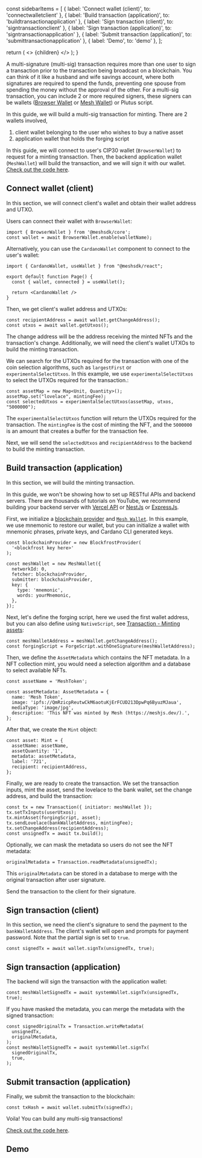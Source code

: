 
  const sidebarItems = [
    { label: 'Connect wallet (client)', to: 'connectwalletclient' },
    { label: 'Build transaction (application)', to: 'buildtransactionapplication' },
    { label: 'Sign transaction (client)', to: 'signtransactionclient' },
    { label: 'Sign transaction (application)', to: 'signtransactionapplication' },
    { label: 'Submit transaction (application)', to: 'submittransactionapplication' },
    { label: 'Demo', to: 'demo' },
  ];

  return (
    <LayoutImageHeaderAndBody
      title={guideminting.title}
      description={guideminting.description}
      image={guideminting.image}
      cover={guideminting.cover}
      sidebarItems={sidebarItems}
    >
      <>
        {children}
        <Demo />
      </>
    </LayoutImageHeaderAndBody>
  );
}

A multi-signature (multi-sig) transaction requires more than one user to sign a transaction prior to the transaction being broadcast on a blockchain. You can think of it like a husband and wife savings account, where both signatures are required to spend the funds, preventing one spouse from spending the money without the approval of the other. For a multi-sig transaction, you can include 2 or more required signers, these signers can be wallets ([Browser Wallet](/apis/wallets/browserwallet) or [Mesh Wallet](/apis/wallets/meshwallet)) or Plutus script.

In this guide, we will build a multi-sig transaction for minting. There are 2 wallets involved,

1. client wallet belonging to the user who wishes to buy a native asset
2. application wallet that holds the forging script

In this guide, we will connect to user's CIP30 wallet (`BrowserWallet`) to request for a minting transaction. Then, the backend application wallet (`MeshWallet`) will build the transaction, and we will sign it with our wallet. [Check out the code here](https://github.com/MeshJS/mesh/blob/main/apps/playground/src/pages/guides/multisig-minting/demo.tsx).

## Connect wallet (client)

In this section, we will connect client's wallet and obtain their wallet address and UTXO.

Users can connect their wallet with `BrowserWallet`:

```
import { BrowserWallet } from '@meshsdk/core';
const wallet = await BrowserWallet.enable(walletName);
```

Alternatively, you can use the `CardanoWallet` component to connect to the user's wallet:

```
import { CardanoWallet, useWallet } from "@meshsdk/react";

export default function Page() {
  const { wallet, connected } = useWallet();

  return <CardanoWallet />
}
```

Then, we get client's wallet address and UTXOs:

```
const recipientAddress = await wallet.getChangeAddress();
const utxos = await wallet.getUtxos();
```

The change address will be the address receiving the minted NFTs and the transaction's change. Additionally, we will need the client's wallet UTXOs to build the minting transaction.

We can search for the UTXOs required for the transaction with one of the coin selection algorithms, such as `largestFirst` or `experimentalSelectUtxos`. In this example, we use `experimentalSelectUtxos` to select the UTXOs required for the transaction.:

```
const assetMap = new Map<Unit, Quantity>();
assetMap.set("lovelace", mintingFee);
const selectedUtxos = experimentalSelectUtxos(assetMap, utxos, "5000000");
```

The `experimentalSelectUtxos` function will return the UTXOs required for the transaction. The `mintingFee` is the cost of minting the NFT, and the `5000000` is an amount that creates a buffer for the transaction fee.

Next, we will send the `selectedUtxos` and `recipientAddress` to the backend to build the minting transaction.

## Build transaction (application)

In this section, we will build the minting transaction.

In this guide, we won't be showing how to set up RESTful APIs and backend servers. There are thousands of tutorials on YouTube, we recommend building your backend server with [Vercel API](https://vercel.com/docs/rest-api) or [NestJs](https://www.youtube.com/results?search_query=nestjs) or [ExpressJs](https://www.youtube.com/results?search_query=expressjs).

First, we initialize a [blockchain provider](/providers) and [`Mesh Wallet`](/apis/wallets/meshwallet). In this example, we use mnemonic to restore our wallet, but you can initialize a wallet with mnemonic phrases, private keys, and Cardano CLI generated keys.

```
const blockchainProvider = new BlockfrostProvider(
  '<blockfrost key here>'
);

const meshWallet = new MeshWallet({
  networkId: 0,
  fetcher: blockchainProvider,
  submitter: blockchainProvider,
  key: {
    type: 'mnemonic',
    words: yourMnemonic,
  },
});
```

Next, let's define the forging script, here we used the first wallet address, but you can also define using `NativeScript`, see [Transaction - Minting assets](/apis/transaction/minting):

```
const meshWalletAddress = meshWallet.getChangeAddress();
const forgingScript = ForgeScript.withOneSignature(meshWalletAddress);
```

Then, we define the `AssetMetadata` which contains the NFT metadata. In a NFT collection mint, you would need a selection algorithm and a database to select available NFTs.

```
const assetName = 'MeshToken';

const assetMetadata: AssetMetadata = {
  name: 'Mesh Token',
  image: 'ipfs://QmRzicpReutwCkM6aotuKjErFCUD213DpwPq6ByuzMJaua',
  mediaType: 'image/jpg',
  description: 'This NFT was minted by Mesh (https://meshjs.dev/).',
};
```

After that, we create the `Mint` object:

```
const asset: Mint = {
  assetName: assetName,
  assetQuantity: '1',
  metadata: assetMetadata,
  label: '721',
  recipient: recipientAddress,
};
```

Finally, we are ready to create the transaction. We set the transaction inputs, mint the asset, send the lovelace to the bank wallet, set the change address, and build the transaction:

```
const tx = new Transaction({ initiator: meshWallet });
tx.setTxInputs(userUtxos);
tx.mintAsset(forgingScript, asset);
tx.sendLovelace(bankWalletAddress, mintingFee);
tx.setChangeAddress(recipientAddress);
const unsignedTx = await tx.build();
```

Optionally, we can mask the metadata so users do not see the NFT metadata:

```
originalMetadata = Transaction.readMetadata(unsignedTx);
```

This `originalMetadata` can be stored in a database to merge with the original transaction after user signature.

Send the transaction to the client for their signature.

## Sign transaction (client)

In this section, we need the client's signature to send the payment to the `bankWalletAddress`. The client's wallet will open and prompts for payment password. Note that the partial sign is set to `true`.

```
const signedTx = await wallet.signTx(unsignedTx, true);
```

## Sign transaction (application)

The backend will sign the transaction with the application wallet:

```
const meshWalletSignedTx = await systemWallet.signTx(unsignedTx, true);
```

If you have masked the metadata, you can merge the metadata with the signed transaction:

```
const signedOriginalTx = Transaction.writeMetadata(
  unsignedTx,
  originalMetadata,
);
const meshWalletSignedTx = await systemWallet.signTx(
  signedOriginalTx,
  true,
);
```

## Submit transaction (application)

Finally, we submit the transaction to the blockchain:

```
const txHash = await wallet.submitTx(signedTx);
```

Voila! You can build any multi-sig transactions!

[Check out the code here](https://github.com/MeshJS/mesh/blob/main/apps/playground/src/pages/guides/multisig-minting/demo.tsx).

## Demo